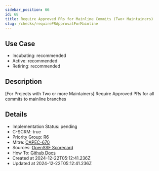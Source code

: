 ```yaml
---
sidebar_position: 66
id: 68
title: Require Approved PRs for Mainline Commits (Two+ Maintainers)
slug: /checks/requirePRApprovalForMainline
---
```


## Use Case
<!-- LEVELS:START -->
- Incubating: recommended
- Active: recommended
- Retiring: recommended
<!-- LEVELS:END -->

<!-- DESCRIPTION:START -->
## Description
[For Projects with Two or more Maintainers] Require Approved PRs for all commits to mainline branches
<!-- DESCRIPTION:END -->

<!-- DETAILS:START -->
## Details
- Implementation Status: pending
- C-SCRM: true
- Priority Group: R6
- Mitre: [CAPEC-670](https://capec.mitre.org/data/definitions/670.html)
- Sources: [OpenSSF Scorecard](https://github.com/ossf/scorecard/blob/main/docs/checks.md#branch-protection)
- How To: [Github Docs](https://docs.github.com/en/repositories/configuring-branches-and-merges-in-your-repository/managing-protected-branches/about-protected-branches)
- Created at 2024-12-22T05:12:41.236Z
- Updated at 2024-12-22T05:12:41.236Z
<!-- DETAILS:END -->
